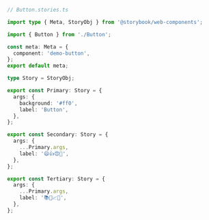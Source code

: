 ```ts
// Button.stories.ts

import type { Meta, StoryObj } from '@storybook/web-components';

import { Button } from './Button';

const meta: Meta = {
  component: 'demo-button',
};
export default meta;

type Story = StoryObj;

export const Primary: Story = {
  args: {
    background: '#ff0',
    label: 'Button',
  },
};

export const Secondary: Story = {
  args: {
    ...Primary.args,
    label: '😄👍😍💯',
  },
};

export const Tertiary: Story = {
  args: {
    ...Primary.args,
    label: '📚📕📈🤓',
  },
};
```
